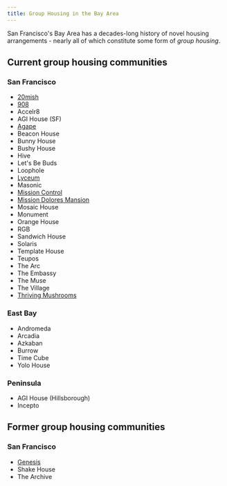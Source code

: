 ```yaml
---
title: Group Housing in the Bay Area
---
```


San Francisco's Bay Area has a decades-long history of novel housing arrangements - nearly all of which constitute some form of _group housing_.

## Current group housing communities

### San Francisco

- [20mish](https://20mish.com/)
- [908](https://908colivingsf.com/)
- Accelr8
- AGI House (SF)
- [Agape](http://agapesf.org/)
- Beacon House
- Bunny House
- Bushy House
- Hive
- Let's Be Buds
- Loophole
- [Lyceum](/lyceum)
- Masonic
- [Mission Control](/mission-control)
- [Mission Dolores Mansion](https://missiondoloresmanor.com/)
- Mosaic House
- Monument
- Orange House
- RGB
- Sandwich House
- Solaris
- Template House
- Teupos
- The Arc
- The Embassy
- The Muse
- The Village
- [Thriving Mushrooms](https://www.thriving-mushrooms.net/)

### East Bay

- Andromeda
- Arcadia
- Azkaban
- Burrow
- Time Cube
- Yolo House

### Peninsula

- AGI House (Hillsborough)
- Incepto

## Former group housing communities

### San Francisco

- [Genesis](/genesis)
- Shake House
- The Archive
